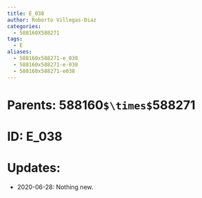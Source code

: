 ```yaml
---
title: E_038
author: Roberto Villegas-Diaz
categories:
  - 588160X588271
tags:
  - E
aliases:
  - 588160x588271-e_038
  - 588160x588271-e-038
  - 588160x588271-e038
---
```


# **Parents**: 588160`$\times$`588271
# **ID**: E_038
# **Updates**: 
 - 2020-06-28: Nothing new.
